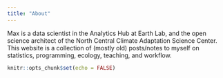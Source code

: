 ```yaml
---
title: "About"
---
```


Max is a data scientist in the Analytics Hub at Earth Lab, and the open science 
architect of the North Central Climate Adaptation Science Center. 
This website is a collection of (mostly old) posts/notes to myself on 
statistics, programming, ecology, teaching, and workflow.

```r
knitr::opts_chunk$set(echo = FALSE)
```
